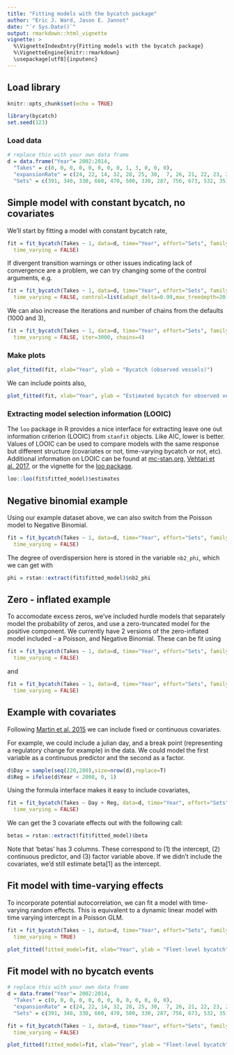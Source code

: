 ```yaml
---
title: "Fitting models with the bycatch package"
author: "Eric J. Ward, Jason E. Jannot"
date: "`r Sys.Date()`"
output: rmarkdown::html_vignette
vignette: >
  %\VignetteIndexEntry{Fitting models with the bycatch package}
  %\VignetteEngine{knitr::rmarkdown}
  \usepackage[utf8]{inputenc}
---
```


## Load library

```r
knitr::opts_chunk$set(echo = TRUE)
```

```r
library(bycatch)
set.seed(123)
```

### Load data
```r
# replace this with your own data frame
d = data.frame("Year"= 2002:2014, 
  "Takes" = c(0, 0, 0, 0, 0, 0, 0, 0, 1, 3, 0, 0, 0),
  "expansionRate" = c(24, 22, 14, 32, 28, 25, 30,  7, 26, 21, 22, 23, 27),
  "Sets" = c(391, 340, 330, 660, 470, 500, 330, 287, 756, 673, 532, 351, 486))
```

## Simple model with constant bycatch, no covariates

We'll start by fitting a model with constant bycatch rate,  
```r
fit = fit_bycatch(Takes ~ 1, data=d, time="Year", effort="Sets", family="poisson",
  time_varying = FALSE)
```

If divergent transition warnings or other issues indicating lack of convergence are a problem, we can try changing some of the control arguments, e.g.

```r
fit = fit_bycatch(Takes ~ 1, data=d, time="Year", effort="Sets", family="poisson",
  time_varying = FALSE, control=list(adapt_delta=0.99,max_treedepth=20))
```

We can also increase the iterations and number of chains from the defaults (1000 and 3),

```r
fit = fit_bycatch(Takes ~ 1, data=d, time="Year", effort="Sets", family="poisson",
  time_varying = FALSE, iter=3000, chains=4)
```

### Make plots

```r
plot_fitted(fit, xlab="Year", ylab = "Bycatch (observed vessels)")
```

We can include points also, 
```r
plot_fitted(fit, xlab="Year", ylab = "Estimated bycatch for observed vessels", include_points = TRUE)
```
  
### Extracting model selection information (LOOIC)  
  
The `loo` package in R provides a nice interface for extracting leave one out information criterion (LOOIC) from `stanfit` objects. Like AIC, lower is better. Values of LOOIC can be used to compare models with the same response but different structure (covariates or not, time-varying bycatch or not, etc). Additional information on LOOIC can be found at [mc-stan.org](http://mc-stan.org/rstanarm/reference/loo.stanreg.html), [Vehtari et al. 2017](https://link.springer.com/article/10.1007/s11222-016-9696-4), or the vignette for the [loo package](https://cran.r-project.org/web/packages/loo/vignettes/loo2-example.html).

```r
loo::loo(fit$fitted_model)$estimates
```

\break 

## Negative binomial example

Using our example dataset above, we can also switch from the Poisson model to Negative Binomial. 

```r
fit = fit_bycatch(Takes ~ 1, data=d, time="Year", effort="Sets", family="nbinom2",
  time_varying = FALSE)
```

The degree of overdispersion here is stored in the variable `nb2_phi`, which we can get with

```r
phi = rstan::extract(fit$fitted_model)$nb2_phi
```

## Zero - inflated example

To accomodate excess zeros, we've included hurdle models that separately model the probability of zeros, and use a zero-truncated model for the positive component. We currently have 2 versions of the zero-inflated model included -- a Poisson, and Negative Binomial. These can be fit using

```r
fit = fit_bycatch(Takes ~ 1, data=d, time="Year", effort="Sets", family="poisson-hurdle",
  time_varying = FALSE)
```

and 

```r
fit = fit_bycatch(Takes ~ 1, data=d, time="Year", effort="Sets", family="nbinom2-hurdle",
  time_varying = FALSE)
```

## Example with covariates

Following [Martin et al. 2015](http://onlinelibrary.wiley.com/doi/10.1890/14-0059.1/abstract) we can include fixed or continuous covariates. 

For example, we could include a julian day, and a break point (representing a regulatory change for example) in the data. We could model the first variable as a continuous predictor and the second as a factor.

```r
d$Day = sample(seq(220,280),size=nrow(d),replace=T)
d$Reg = ifelse(d$Year < 2008, 0, 1)
```

Using the formula interface makes it easy to include covariates,

```r
fit = fit_bycatch(Takes ~ Day + Reg, data=d, time="Year", effort="Sets", family="poisson",
  time_varying = FALSE)
```

We can get the 3 covariate effects out with the following call:
```r
betas = rstan::extract(fit$fitted_model)$beta
```

Note that 'betas' has 3 columns. These correspond to (1) the intercept,
(2) continuous predictor, and (3) factor variable above. If we didn't 
include the covariates, we'd still estimate beta[1] as the intercept.

\break 

## Fit model with time-varying effects

To incorporate potential autocorrelation, we can fit a model with time-varying random effects. This is equivalent to a dynamic linear model with time varying intercept in a Poisson GLM. 

```r
fit = fit_bycatch(Takes ~ 1, data=d, time="Year", effort="Sets", family="poisson",
  time_varying = TRUE)
```

```r
plot_fitted(fitted_model=fit, xlab="Year", ylab = "Fleet-level bycatch", include_points = TRUE)
```

\break 

## Fit model with no bycatch events

```r
# replace this with your own data frame
d = data.frame("Year"= 2002:2014, 
  "Takes" = c(0, 0, 0, 0, 0, 0, 0, 0, 0, 0, 0, 0, 0),
  "expansionRate" = c(24, 22, 14, 32, 28, 25, 30,  7, 26, 21, 22, 23, 27),
  "Sets" = c(391, 340, 330, 660, 470, 500, 330, 287, 756, 673, 532, 351, 486))
```

```r
fit = fit_bycatch(Takes ~ 1, data=d, time="Year", effort="Sets", family="poisson",
  time_varying = FALSE)
```

```r
plot_fitted(fitted_model=fit, xlab="Year", ylab = "Fleet-level bycatch", include_points = TRUE)
```

